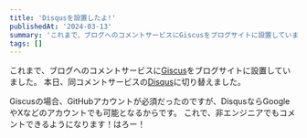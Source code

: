 ```yaml
---
title: 'Disqusを設置したよ!'
publishedAt: '2024-03-13'
summary: 'これまで、ブログへのコメントサービスにGiscusをブログサイトに設置していました。本日、同コメントサービスのDisqusに切り替えました。'
tags: []
---
```


これまで、ブログへのコメントサービスに[Giscus](https://giscus.app/ja)をブログサイトに設置していました。
本日、同コメントサービスの[Disqus](https://disqus.com/)に切り替えました。

Giscusの場合、GitHubアカウントが必須だったのですが、DisqusならGoogleやXなどのアカウントでも可能となるからです。
これで、非エンジニアでもコメントできるようになります！はろー！
